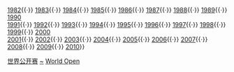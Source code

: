 {{Navbox
|name = World Open (snooker)
|title = [[斯诺克世界公开赛]]

|group1 = 按年排序
|list1 = <span style="visibility:hidden">1981{{·}}</span> [[1982年职业选手巡回赛|1982]]{{·}} [[1983年职业选手巡回赛|1983]]{{·}} [[1984年斯诺克大奖赛|1984]]{{·}} [[1985年斯诺克大奖赛|1985]]{{·}} [[1986年斯诺克大奖赛|1986]]{{·}} [[1987年斯诺克大奖赛|1987]]{{·}} [[1988年斯诺克大奖赛|1988]]{{·}} [[1989年斯诺克大奖赛|1989]]{{·}} [[1990年斯诺克大奖赛|1990]]<br /> [[1991年斯诺克大奖赛|1991]]{{·}} [[1992年斯诺克大奖赛|1992]]{{·}} [[1993年斯诺克大奖赛|1993]]{{·}} [[1994年斯诺克大奖赛|1994]]{{·}} [[1995年斯诺克大奖赛|1995]]{{·}} [[1996年斯诺克大奖赛|1996]]{{·}} [[1997年斯诺克大奖赛|1997]]{{·}} [[1998年斯诺克大奖赛|1998]]{{·}} [[1999年斯诺克大奖赛|1999]]{{·}} [[2000年斯诺克大奖赛|2000]]<br/ > [[2001年斯诺克LG杯|2001]]{{·}} [[2002年斯诺克LG杯|2002]]{{·}} [[2003年斯诺克LG杯|2003]]{{·}} [[2004年斯诺克大奖赛|2004]]{{·}} [[2005年斯诺克大奖赛|2005]]{{·}} [[2006年斯诺克大奖赛|2006]]{{·}} [[2007年斯诺克大奖赛|2007]]{{·}} [[2008年斯诺克大奖赛|2008]]{{·}} [[2009年斯诺克大奖赛|2009]]{{·}} [[2010年世界公开赛|2010]]}}
<noinclude>
[[Category:斯诺克模板|世界公开赛]]
[[Category:斯诺克世界公开赛|~]]
[[Category:斯诺克赛事导航模板|World Open]]
</noinclude>